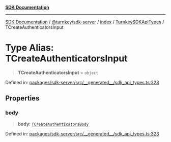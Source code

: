 [**SDK Documentation**](../../../../../../README.mdx)

***

[SDK Documentation](../../../../../../packages.mdx) / [@turnkey/sdk-server](../../../../README.mdx) / [index](../../../README.mdx) / [TurnkeySDKApiTypes](../README.mdx) / TCreateAuthenticatorsInput

# Type Alias: TCreateAuthenticatorsInput

> **TCreateAuthenticatorsInput** = `object`

Defined in: [packages/sdk-server/src/\_\_generated\_\_/sdk\_api\_types.ts:323](https://github.com/tkhq/sdk/blob/fd49bfe86475c8603b3eb385aa101efa36fa32fc/packages/sdk-server/src/__generated__/sdk_api_types.ts#L323)

## Properties

### body

> **body**: [`TCreateAuthenticatorsBody`](TCreateAuthenticatorsBody.mdx)

Defined in: [packages/sdk-server/src/\_\_generated\_\_/sdk\_api\_types.ts:323](https://github.com/tkhq/sdk/blob/fd49bfe86475c8603b3eb385aa101efa36fa32fc/packages/sdk-server/src/__generated__/sdk_api_types.ts#L323)
